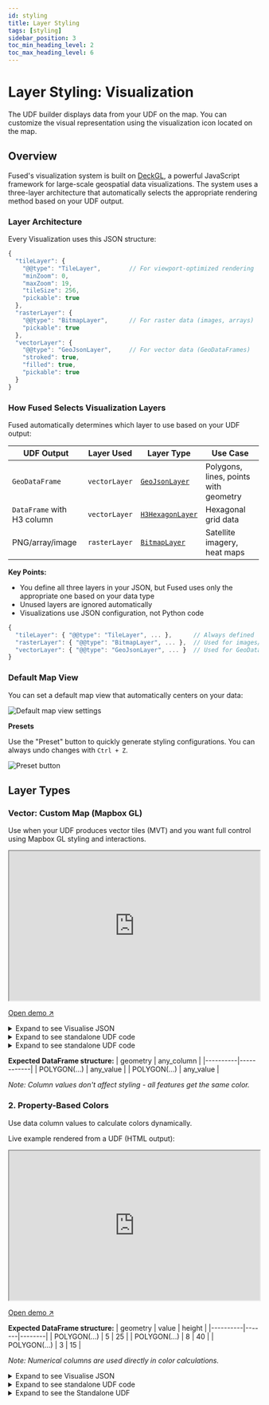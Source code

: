```yaml
---
id: styling
title: Layer Styling
tags: [styling]
sidebar_position: 3
toc_min_heading_level: 2
toc_max_heading_level: 6
---
```


# Layer Styling: Visualization 

The UDF builder displays data from your UDF on the map. You can customize the visual representation using the visualization icon located on the map.


<ReactPlayer className="video__player" playing={false} muted={true} controls height="100%" url="https://fused-magic.s3.us-west-2.amazonaws.com/workbench-walkthrough-videos/docs_rewrite/visualization_open_edit4.mp4" width="100%" />

## Overview

Fused's visualization system is built on [DeckGL](https://deck.gl/docs), a powerful JavaScript framework for large-scale geospatial data visualizations. The system uses a three-layer architecture that automatically selects the appropriate rendering method based on your UDF output.

### Layer Architecture

Every Visualization uses this JSON structure:

```javascript
{
  "tileLayer": {
    "@@type": "TileLayer",        // For viewport-optimized rendering
    "minZoom": 0,
    "maxZoom": 19,
    "tileSize": 256,
    "pickable": true
  },
  "rasterLayer": {
    "@@type": "BitmapLayer",      // For raster data (images, arrays)
    "pickable": true
  },
  "vectorLayer": {
    "@@type": "GeoJsonLayer",     // For vector data (GeoDataFrames)
    "stroked": true,
    "filled": true,
    "pickable": true
  }
}
```

### How Fused Selects Visualization Layers

Fused automatically determines which layer to use based on your UDF output:

| UDF Output | Layer Used | Layer Type | Use Case |
|------------|-----------|------------|----------|
| `GeoDataFrame` | `vectorLayer` | [`GeoJsonLayer`](#vector-geojsonlayer) | Polygons, lines, points with geometry |
| `DataFrame` with H3 column | `vectorLayer` | [`H3HexagonLayer`](#vector-h3hexagonlayer) | Hexagonal grid data |
| PNG/array/image | `rasterLayer` | [`BitmapLayer`](#raster-bitmaplayer) | Satellite imagery, heat maps |

**Key Points:**
- You define all three layers in your JSON, but Fused uses only the appropriate one based on your data type
- Unused layers are ignored automatically
- Visualizations use JSON configuration, not Python code

```javascript
{
  "tileLayer": { "@@type": "TileLayer", ... },      // Always defined
  "rasterLayer": { "@@type": "BitmapLayer", ... },  // Used for images/arrays
  "vectorLayer": { "@@type": "GeoJsonLayer", ... }  // Used for GeoDataFrames
}
```

### Default Map View

You can set a default map view that automatically centers on your data:


<div style={{textAlign: 'center'}}>
<img src={Imgdefaultviewstate} alt="Default map view settings" style={{width: 800}} />
</div>

**Presets**

Use the "Preset" button to quickly generate styling configurations. You can always undo changes with `Ctrl + Z`.

![Preset button](/img/workbench/layer-styling/surprise_me.png)

## Layer Types

### Vector: Custom Map (Mapbox GL)

Use when your UDF produces vector tiles (MVT) and you want full control using Mapbox GL styling and interactions.

<iframe
  id="vector_demo_preview"
  loading="lazy"
  src="https://www.fused.io/server/v1/realtime-shared/UDF_Mapbox_Vector_Overture/run/file?dtype_out_raster=png&dtype_out_vector=html"
  height="300px"
  width="100%"
  scrolling="no"
></iframe>
<p style={{marginTop: 6}}>
  <a href="https://www.fused.io/server/v1/realtime-shared/UDF_Mapbox_Vector_Overture/run/file?dtype_out_raster=png&dtype_out_vector=html" target="_blank" rel="noreferrer">Open demo ↗</a>
</p>

<details>
  <summary>Expand to see Visualise JSON</summary>
  ```json
  {
    "tileLayer": {
      "@@type": "TileLayer",
      "minZoom": 0,
      "maxZoom": 19,
      "tileSize": 256,
      "pickable": true
    },
    "rasterLayer": {
      "@@type": "BitmapLayer",
      "pickable": true
    },
    "vectorLayer": {
      "@@type": "GeoJsonLayer",
      "stroked": true,
      "filled": true,
      "pickable": true,
      "lineWidthMinPixels": 1,
      "getFillColor": [20, 200, 200, 100],
      "getLineColor": [50, 50, 50, 255]
    }
  }
  ```
</details>

<details>
  <summary>Expand to see standalone UDF code</summary>
  ```py
  @fused.udf(cache_max_age=0)
  def udf(
      token: str = "UDF_Overture_Maps_Example",
      host: str = "https://www.fused.io", 
      mapbox_token: str = "pk.eyJ1IjoiaXNhYWNmdXNlZGxhYnMiLCJhIjoiY2xicGdwdHljMHQ1bzN4cWhtNThvbzdqcSJ9.73fb6zHMeO_c8eAXpZVNrA",
      style_url: str = "mapbox://styles/mapbox/dark-v10",
      center_lng: float = -122.4194,
      center_lat: float = 37.7749,
      zoom: float = 16,
      pitch: float = 30,     
      bearing: float = 20,  
      minzoom: int = 6,
      maxzoom: int = 14,
      layer_id: str = "fused-vector-layer",
      source_layer: str = "udf"
  ):
      """
      Minimal Mapbox map (no input UI) that loads Fused XYZ vector tiles (MVT) from `token`.
      Tiles URL: {host}/server/v1/realtime-shared/{token}/run/tiles/{z}/{x}/{y}?dtype_out_vector=mvt
      """
      from jinja2 import Template
      html = Template(r"""
  <!DOCTYPE html>
  <html>
  <head>
    <meta charset="utf-8"/>
    <title>Simple XYZ (MVT) Loader</title>
    <meta name="viewport" content="initial-scale=1,maximum-scale=1,user-scalable=no"/>
    <link href="https://api.mapbox.com/mapbox-gl-js/v3.2.0/mapbox-gl.css" rel="stylesheet"/>
    <script src="https://api.mapbox.com/mapbox-gl-js/v3.2.0/mapbox-gl.js"></script>
    <style>
      html, body { margin:0; height:100%; }
      #map { position:absolute; inset:0; }
    </style>
  </head>
  <body>
    <div id="map"></div>

    <script>
      const MAPBOX_TOKEN = {{ mapbox_token | tojson }};
      const STYLE_URL    = {{ style_url | tojson }};
      const HOST         = {{ host | tojson }};
      const TOKEN        = {{ token | tojson }};
      const CENTER       = [{{ center_lng }}, {{ center_lat }}];
      const ZOOM         = {{ zoom }};
      const PITCH        = {{ pitch }};
      const BEARING      = {{ bearing }};
      const MINZOOM      = {{ minzoom }};
      const MAXZOOM      = {{ maxzoom }};
      const LAYER_ID     = {{ layer_id | tojson }};
      const SOURCE_LAYER = {{ source_layer | tojson }};

      function tilesFromToken(tok) {
        return `${HOST}/server/v1/realtime-shared/${tok}/run/tiles/{z}/{x}/{y}?dtype_out_vector=mvt`;
      }

      mapboxgl.accessToken = MAPBOX_TOKEN;
      const map = new mapboxgl.Map({
        container: 'map',
        style: STYLE_URL,
        center: CENTER,
        zoom: ZOOM,
        pitch: PITCH,
        bearing: BEARING
      });

      function addVectorTiles(tok) {
        const tilesUrl = tilesFromToken(tok);
        if (map.getLayer(LAYER_ID)) map.removeLayer(LAYER_ID);
        if (map.getSource('xyz'))   map.removeSource('xyz');

        map.addSource('xyz', {
          type: 'vector',
          tiles: [tilesUrl],
          minzoom: MINZOOM,
          maxzoom: MAXZOOM
        });

        map.addLayer({
          id: LAYER_ID,
          type: 'line',
          source: 'xyz',
          'source-layer': SOURCE_LAYER,
          layout: { 'line-join': 'round', 'line-cap': 'round' },
          paint: { 'line-color': '#00FF0A', 'line-width': 2, 'line-opacity': 0.8 }
        });
      }

      map.on('load', () => {
        addVectorTiles(TOKEN);
      });
    </script>
  </body>
  </html>
  """).render(
          token=token,
          host=host,
          mapbox_token=mapbox_token,
          style_url=style_url,
          center_lng=center_lng,
          center_lat=center_lat,
          zoom=zoom,
          pitch=pitch,
          bearing=bearing,
          minzoom=minzoom,
          maxzoom=maxzoom,
          layer_id=layer_id,
          source_layer=source_layer,
      )

      common = fused.load("https://github.com/fusedio/udfs/tree/351515e/public/common/")
      return common.html_to_obj(html)
  ```
</details>

**Key Mapbox GL properties:**
- `source`: `{ type: 'vector', tiles: [url], minzoom, maxzoom }`
- `source-layer`: Name of the tile layer (e.g., `udf`)
- `layer.type`: `'line'` (or `'fill'` for polygons, `'circle'` for points)
- `paint`: For lines use `line-color`, `line-width`, `line-opacity` (for polygons use `fill-color` and an outline `line` layer)

**Example UDF**
- [Overture Maps Example](https://www.fused.io/workbench/udf/catalog/Overture_Maps_Example-64071fb8-2c96-4015-adb9-596c3bac6787)

### Vector: `H3HexagonLayer`

Use a custom map UDF that renders deck.gl `H3HexagonLayer` over Mapbox GL. The UDF consumes JSON with H3 indices and values and returns an HTML map.

Live example rendered from a UDF (HTML output):

<iframe
  id="h3_demo_preview"
  loading="lazy"
  src="https://www.fused.io/server/v1/realtime-shared/UDF_H3_Deck_UDF/run/file?dtype_out_raster=png&dtype_out_vector=html"
  height="300px"
  width="100%"
  scrolling="no"
></iframe>
<p style={{marginTop: 6}}>
  <a href="https://www.fused.io/server/v1/realtime-shared/UDF_H3_Deck_UDF/run/file?dtype_out_raster=png&dtype_out_vector=html" target="_blank" rel="noreferrer">Open demo ↗</a>
</p>

**Expected data schema:**
- **hex**: H3 index string (e.g., `8a2a1072b59ffff`)
- **count**: numeric value used for color/elevation

<details>
  <summary>Expand to see Visualise JSON</summary>
  ```json
  {
    "tileLayer": {
      "@@type": "TileLayer",
      "minZoom": 0,
      "maxZoom": 19,
      "tileSize": 256,
      "pickable": true
    },
    "rasterLayer": {
      "@@type": "BitmapLayer",
      "pickable": true
    },
    "vectorLayer": {
      "@@type": "H3HexagonLayer",
      "stroked": true,
      "filled": true,
      "pickable": true,
      "extruded": false,
      "opacity": 1,
      "coverage": 0.9,
      "lineWidthMinPixels": 5,
      "getHexagon": "@@=properties.hex",
      "getFillColor": [255, 165, 0, 180],
      "getLineColor": [200, 200, 200, 255]
    }
  }
  ```
</details>

<details>
  <summary>Expand to see standalone UDF code</summary>
  ```py
  @fused.udf(cache_max_age=0)
  def udf(
      # H3 data (each row: {hex: '8f...', count: number})
      data_url: str = "https://www.fused.io/server/v1/realtime-shared/UDF_DuckDB_H3_SF/run/file?format=json",

      # Mapbox + camera
      mapbox_token: str = "pk.eyJ1IjoiaXNhYWNmdXNlZGxhYnMiLCJhIjoiY2xicGdwdHljMHQ1bzN4cWhtNThvbzdqcSJ9.73fb6zHMeO_c8eAXpZVNrA",
      style_url: str = "mapbox://styles/mapbox/dark-v10",
      center_lng: float = -122.417759,
      center_lat: float = 37.776452,
      zoom: float = 11.0,
      pitch: float = 50.0,
      bearing: float = -10.0,

      # Layer tuning
      elevation_scale: float = 20.0,     # count * elevation_scale
      max_count_for_color: float = 500.0, # for [255, (1 - count/max)*255, 0]
      wireframe: bool = False,
  ):

      from jinja2 import Template

      """
      Deck.gl 3D H3HexagonLayer over Mapbox, using your JSON (hex,count) data.
      - Elevation: count * elevation_scale
      - Color: [255, (1 - count/max_count_for_color)*255, 0]
      - Popup shows hex & count
      """
      html = Template(r"""
  <!DOCTYPE html>
  <html>
  <head>
    <meta charset="utf-8"/>
    <title>Deck.gl 3D H3 (Fixed)</title>
    <meta name="viewport" content="initial-scale=1,maximum-scale=1,user-scalable=no"/>
    <link href="https://api.mapbox.com/mapbox-gl-js/v3.2.0/mapbox-gl.css" rel="stylesheet"/>
    <script src="https://api.mapbox.com/mapbox-gl-js/v3.2.0/mapbox-gl.js"></script>

    <!-- Load h3-js BEFORE deck.gl -->
    <script src="https://unpkg.com/h3-js@latest/dist/h3-js.umd.js"></script>
    <!-- Then load deck.gl -->
    <script src="https://unpkg.com/deck.gl@9.0.0/dist.min.js"></script>

    <style>
      html, body { margin:0; height:100%; }
      #map { position:absolute; inset:0; }
      .deck-tooltip {
        font-family: -apple-system, BlinkMacSystemFont, "Segoe UI", Roboto, Arial, sans-serif;
        font-size: 12px;
        padding: 6px 8px;
        background: rgba(0,0,0,0.7);
        color: #fff;
        border-radius: 6px;
        max-width: 260px;
        pointer-events: none;
      }
    </style>
  </head>
  <body>
    <div id="map"></div>
    <script>
      // Verify h3-js is loaded properly
      if (typeof h3 === 'undefined') {
        console.error('h3-js library not loaded!');
        throw new Error('h3-js library must be loaded before deck.gl');
      }

      const MAPBOX_TOKEN = {{ mapbox_token | tojson }};
      const STYLE_URL    = {{ style_url    | tojson }};
      const DATA_URL     = {{ data_url     | tojson }};

      const INITIAL_VIEW_STATE = {
        longitude: {{ center_lng }},
        latitude:  {{ center_lat }},
        zoom:      {{ zoom }},
        pitch:     {{ pitch }},
        bearing:   {{ bearing }}
      };

      const ELEVATION_SCALE     = {{ elevation_scale }};
      const MAX_COUNT_FOR_COLOR = {{ max_count_for_color }};
      const WIREFRAME           = {{ wireframe | tojson }};

      mapboxgl.accessToken = MAPBOX_TOKEN;
      if (mapboxgl.setTelemetryEnabled) { try { mapboxgl.setTelemetryEnabled(false); } catch(e){} }

      const map = new mapboxgl.Map({
        container: 'map',
        style: STYLE_URL,
        center: [INITIAL_VIEW_STATE.longitude, INITIAL_VIEW_STATE.latitude],
        zoom: INITIAL_VIEW_STATE.zoom,
        pitch: INITIAL_VIEW_STATE.pitch,
        bearing: INITIAL_VIEW_STATE.bearing
      });

      const overlay = new deck.MapboxOverlay({
        interleaved: true,
        layers: []
      });

      map.on('load', () => {
        map.addControl(overlay);

        const ambient = new deck.AmbientLight({intensity: 1.0});
        const dir     = new deck.DirectionalLight({intensity: 0.9, direction: [-1, -2, -1]});
        const effects = [ new deck.LightingEffect({ambientLight: ambient, dirLight: dir}) ];

        const h3Layer = new deck.H3HexagonLayer({
          id: 'h3-3d',
          data: DATA_URL,
          pickable: true,
          extruded: true,
          wireframe: WIREFRAME,
          material: { ambient: 0.35, diffuse: 0.6, shininess: 32, specularColor: [255,255,255] },

          getHexagon: d => d.hex,
          getElevation: d => (d && Number.isFinite(d.count) ? d.count : 0) * ELEVATION_SCALE,
          getFillColor: d => {
            const count = (d && Number.isFinite(d.count)) ? d.count : 0;
            const g = Math.max(0, Math.min(255, (1 - (count / MAX_COUNT_FOR_COLOR)) * 255));
            return [255, g, 0];
          },
          filled: true,
          stroked: true,
          getLineColor: [255, 255, 255],
          getLineWidth: 2,
          lineWidthUnits: 'pixels',

          onClick: info => {
            if (!info || !info.coordinate || !info.object) return;
            const props = { hex: info.object.hex, count: info.object.count };
            new mapboxgl.Popup({closeButton:true})
              .setLngLat(info.coordinate)
              .setHTML('<pre style="margin:0;white-space:pre-wrap;">' +
                        JSON.stringify(props, null, 2) + '</pre>')
              .addTo(map);
          }
        });

        overlay.setProps({ layers: [h3Layer], effects });
      });
    </script>
  </body>
  </html>
  """).render(
      data_url=data_url,
      mapbox_token=mapbox_token,
      style_url=style_url,
      center_lng=center_lng,
      center_lat=center_lat,
      zoom=zoom,
      pitch=pitch,
      bearing=bearing,
      elevation_scale=elevation_scale,
      max_count_for_color=max_count_for_color,
      wireframe=wireframe,
  )

      common = fused.load("https://github.com/fusedio/udfs/tree/351515e/public/common/")
      return common.html_to_obj(html)

  ```
</details>

**Required accessor:**
- `getHexagon`: `d => d.hex` (returns H3 index string)

**Key layer properties:**
- `getElevation`: `d => (d.count || 0) * elevation_scale`
- `getFillColor`: color ramp derived from `count`
- `extruded`: `true` for 3D columns; `wireframe` toggles outlines
- `pickable`: enable interactivity; show `Popup` on click
- `material`: basic lighting parameters

Note: Load `h3-js` before deck.gl. Ensure H3 IDs are strings in JS (convert numeric/BigInt to hex if needed).

**Required Property:**
- `getHexagon`: Specify the DataFrame column containing H3 indices (e.g., `"@@=properties.hex"`)

**Example UDF**
- [DuckDB H3 Example](https://www.fused.io/workbench/udf/catalog/DuckDB_H3_SF-1139e998-0e09-4b73-b366-e2d406728341)

### Raster: `BitmapLayer`

Use for raster outputs like satellite imagery, elevation models, or PNG files.

Live example rendered from a UDF (HTML output):

<iframe
  id="raster_demo_preview"
  loading="lazy"
  src="https://www.fused.io/server/v1/realtime-shared/UDF_Mapbox_Raster_UDF/run/file?dtype_out_raster=png&dtype_out_vector=html"
  height="300px"
  width="100%"
  scrolling="no"
></iframe>
<p style={{marginTop: 6}}>
  <a href="https://www.fused.io/server/v1/realtime-shared/UDF_Mapbox_Raster_UDF/run/file?dtype_out_raster=png&dtype_out_vector=html" target="_blank" rel="noreferrer">Open demo ↗</a>
</p>

**Expected UDF output:**
| Output Type | Description | Example |
|-------------|-------------|---------|
| numpy array | 3D array (height, width, channels) | `(256, 256, 3)` RGB image |
| PIL Image | PNG/JPEG image object | `Image.open('satellite.png')` |
| bytes | Encoded image data | PNG/JPEG bytes |

<details>
  <summary>Expand to see Visualise JSON</summary>
  ```json
  {
    "tileLayer": {
      "@@type": "TileLayer",
      "minZoom": 0,
      "maxZoom": 19,
      "tileSize": 256,
      "pickable": true
    },
    "rasterLayer": {
      "@@type": "BitmapLayer",
      "pickable": true
    }
  }
  ```
</details>

<details>
  <summary>Expand to see standalone UDF code</summary>
  ```py

@fused.udf(cache_max_age=0)
def udf(
    token: str = "UDF_CDLs_Tile_Example",      
    host: str = "https://www.fused.io", 
    mapbox_token: str = "pk.eyJ1IjoiaXNhYWNmdXNlZGxhYnMiLCJhIjoiY2xicGdwdHljMHQ1bzN4cWhtNThvbzdqcSJ9.73fb6zHMeO_c8eAXpZVNrA",
    style_url: str = "mapbox://styles/mapbox/dark-v10",
    center_lng: float = -121.16450354933122,
    center_lat: float = 38.44272969483187,
    zoom: float = 8.59,
    minzoom: int = 6,
    maxzoom: int = 14,
    layer_id_raster: str = "fused-raster-layer",
    raster_tile_size: int = 256,
    raster_opacity: float = 0.95
):
    from jinja2 import Template

    """
    Mapbox map that loads **raster** XYZ tiles from a Fused UDF token.

    Tiles URL:
      {host}/server/v1/realtime-shared/{token}/run/tiles/{z}/{x}/{y}?dtype_out_raster=png
    """
    html = Template(r"""
<!DOCTYPE html>
<html>
<head>
  <meta charset="utf-8"/>
  <title>Raster XYZ Loader</title>
  <meta name="viewport" content="initial-scale=1,maximum-scale=1,user-scalable=no"/>
  <link href="https://api.mapbox.com/mapbox-gl-js/v3.2.0/mapbox-gl.css" rel="stylesheet"/>
  <script src="https://api.mapbox.com/mapbox-gl-js/v3.2.0/mapbox-gl.js"></script>
  <style>
    html, body { margin:0; height:100%; }
    #map { position:absolute; inset:0; }
  </style>
</head>
<body>
  <div id="map"></div>

  <script>
    const MAPBOX_TOKEN = {{ mapbox_token | tojson }};
    const STYLE_URL    = {{ style_url | tojson }};
    const HOST         = {{ host | tojson }};
    const TOKEN        = {{ token | tojson }};
    const CENTER       = [{{ center_lng }}, {{ center_lat }}];
    const ZOOM         = {{ zoom }};
    const MINZOOM      = {{ minzoom }};
    const MAXZOOM      = {{ maxzoom }};
    const LID_RAS      = {{ layer_id_raster | tojson }};
    const R_TILE_SIZE  = {{ raster_tile_size }};
    const R_OPACITY    = {{ raster_opacity }};

    function buildRaster(host, tok){
      return host.replace(/\/+$/,'') + `/server/v1/realtime-shared/${tok}/run/tiles/{z}/{x}/{y}?dtype_out_raster=png`;
    }

    mapboxgl.accessToken = MAPBOX_TOKEN;
    const map = new mapboxgl.Map({
      container: 'map',
      style: STYLE_URL,
      center: CENTER,
      zoom: ZOOM
    });

    function addRaster(url){
      if (map.getLayer(LID_RAS)) map.removeLayer(LID_RAS);
      if (map.getSource('xyz'))  map.removeSource('xyz');

      map.addSource('xyz', {
        type: 'raster',
        tiles: [url],
        tileSize: R_TILE_SIZE,
        minzoom: MINZOOM,
        maxzoom: MAXZOOM
      });

      map.addLayer({
        id: LID_RAS,
        type: 'raster',
        source: 'xyz',
        paint: {
          'raster-opacity': R_OPACITY,
          'raster-fade-duration': 0
        }
      });
    }

    map.on('load', () => {
      const url = buildRaster(HOST, TOKEN);
      addRaster(url);
    });
  </script>
</body>
</html>
""").render(
        token=token,
        host=host,
        mapbox_token=mapbox_token,
        style_url=style_url,
        center_lng=center_lng,
        center_lat=center_lat,
        zoom=zoom,
        minzoom=minzoom,
        maxzoom=maxzoom,
        layer_id_raster=layer_id_raster,
        raster_tile_size=raster_tile_size,
        raster_opacity=raster_opacity,
    )

    common = fused.load("https://github.com/fusedio/udfs/tree/351515e/public/common/")
    return common.html_to_obj(html)


  ```
</details>


**Example UDF**
- [CDLs Tile Example](https://www.fused.io/workbench/udf/catalog/CDLs_Tile_Example-a9f78d6d-4820-44ac-9032-5d19591e1a55)

## Color Styling Methods (`getFillColor`)

There are four ways to style colors in Fused. Each method serves different use cases:

### 1. Hardcoded Colors

Use fixed RGB/RGBA values for uniform styling.

Live example rendered from a UDF (HTML output):

<iframe
  id="hardcoded_color_demo"
  loading="lazy"
  src="https://www.fused.io/server/v1/realtime-shared/UDF_Hardcoded_Color_Map/run/file?dtype_out_raster=png&dtype_out_vector=parquet"
  height="300px"
  width="100%"
  scrolling="no"
></iframe>
<p style={{marginTop: 6}}>
  <a href="https://www.fused.io/server/v1/realtime-shared/UDF_Hardcoded_Color_Map/run/file?dtype_out_raster=png&dtype_out_vector=parquet" target="_blank" rel="noreferrer">Open demo ↗</a>
</p>

**Expected DataFrame structure:**
| geometry | any_column |
|----------|------------|
| POLYGON(...) | any_value |
| POLYGON(...) | any_value |

*Note: Column values don't affect styling - all features get the same color.*

<details>
  <summary>Expand to see code</summary>
<Tabs>
  <TabItem value="json" label="Visualize JSON">

```json title="Visualize JSON"
{
  "tileLayer": {
    "@@type": "TileLayer",
    "minZoom": 0,
    "maxZoom": 19,
    "tileSize": 256,
    "pickable": true
  },
  "rasterLayer": {
    "@@type": "BitmapLayer",
    "pickable": true
  },
  "vectorLayer": {
    "@@type": "GeoJsonLayer",
    "stroked": true,
    "filled": true,
    "pickable": true,
    "lineWidthMinPixels": 1,
    "getFillColor": [20, 200, 200, 100],
    "getLineColor": [50, 50, 50, 255]
  }
}
```

  </TabItem>
  <TabItem value="udf" label="Standalone UDF">

```py title="Standalone UDF"
@fused.udf(cache_max_age=0)
def udf(
    token: str = "UDF_Overture_Maps_Example",
    host: str = "https://www.fused.io",
    mapbox_token: str = "pk.eyJ1IjoiaXNhYWNmdXNlZGxhYnMiLCJhIjoiY2xicGdwdHljMHQ1bzN4cWhtNThvbzdqcSJ9.73fb6zHMeO_c8eAXpZVNrA",
    style_url: str = "mapbox://styles/mapbox/dark-v10",
    center_lng: float = -122.4194,
    center_lat: float = 37.7749,
    zoom: float = 12,
    minzoom: int = 0,
    maxzoom: int = 15,
    layer_id: str = "vector-fill",
    source_layer: str = "udf",
    fill_color: str = "#35AF6D",
    fill_opacity: float = 0.55,
    outline_color: str = "#0b0b0b",
):
    from jinja2 import Template
    html = Template(r"""
<!DOCTYPE html>
<html>
<head>
  <meta charset="utf-8"/>
  <title>Vector Fill - Hardcoded Color</title>
  <meta name="viewport" content="initial-scale=1,maximum-scale=1,user-scalable=false"/>
  <link href="https://api.mapbox.com/mapbox-gl-js/v3.2.0/mapbox-gl.css" rel="stylesheet"/>
  <script src="https://api.mapbox.com/mapbox-gl-js/v3.2.0/mapbox-gl.js"></script>
  <style>html,body{margin:0;height:100%}#map{position:absolute;inset:0}</style>
</head>
<body>
  <div id="map"></div>
  <script>
    const MAPBOX_TOKEN = {{ mapbox_token | tojson }};
    const STYLE_URL    = {{ style_url | tojson }};
    const HOST         = {{ host | tojson }};
    const TOKEN        = {{ token | tojson }};
    const CENTER       = [{{ center_lng }}, {{ center_lat }}];
    const ZOOM         = {{ zoom }};
    const MINZOOM      = {{ minzoom }};
    const MAXZOOM      = {{ maxzoom }};
    const LAYER_ID     = {{ layer_id | tojson }};
    const SOURCE_LAYER = {{ source_layer | tojson }};
    const FILL_COLOR   = {{ fill_color | tojson }};
    const FILL_OPAC    = {{ fill_opacity }};
    const OUTLINE_COL  = {{ outline_color | tojson }};

    function tilesFromToken(tok) {
      return `${HOST.replace(/\/+$/,'')}/server/v1/realtime-shared/${tok}/run/tiles/{z}/{x}/{y}?dtype_out_vector=mvt`;
    }

    mapboxgl.accessToken = MAPBOX_TOKEN;
    const map = new mapboxgl.Map({ container:'map', style:STYLE_URL, center:CENTER, zoom:ZOOM });

    map.on('load', () => {
      map.addSource('xyz', { type:'vector', tiles:[tilesFromToken(TOKEN)], minzoom:MINZOOM, maxzoom:MAXZOOM });

      map.addLayer({
        id: LAYER_ID,
        type: 'fill',
        source: 'xyz',
        'source-layer': SOURCE_LAYER,
        filter: ['==', ['geometry-type'], 'Polygon'],
        paint: { 'fill-color': FILL_COLOR, 'fill-opacity': FILL_OPAC }
      });

      map.addLayer({
        id: LAYER_ID + '-outline',
        type: 'line',
        source: 'xyz',
        'source-layer': SOURCE_LAYER,
        filter: ['==', ['geometry-type'], 'Polygon'],
        paint: { 'line-color': OUTLINE_COL, 'line-width': 0.5, 'line-opacity': 0.9 }
      });
    });
  </script>
</body>
</html>
""").render(
        token=token, host=host, mapbox_token=mapbox_token, style_url=style_url,
        center_lng=center_lng, center_lat=center_lat, zoom=zoom,
        minzoom=minzoom, maxzoom=maxzoom, layer_id=layer_id,
        source_layer=source_layer, fill_color=fill_color, fill_opacity=fill_opacity,
        outline_color=outline_color,
    )
    common = fused.load("https://github.com/fusedio/udfs/tree/351515e/public/common/")
    return common.html_to_obj(html)
```

  </TabItem>
</Tabs>
</details>

**Expected DataFrame structure:**
| geometry | any_column |
|----------|------------|
| POLYGON(...) | any_value |
| POLYGON(...) | any_value |

*Note: Column values don't affect styling - all features get the same color.*

### 2. Property-Based Colors

Use data column values to calculate colors dynamically.

Live example rendered from a UDF (HTML output):

<iframe
  id="property_color_demo"
  loading="lazy"
  src="https://unstable.fused.io/server/v1/realtime-shared/UDF_Property_Based_Color/run/file?dtype_out_raster=png&dtype_out_vector=parquet"
  height="300px"
  width="100%"
  scrolling="no"
></iframe>
<p style={{marginTop: 6}}>
  <a href="https://unstable.fused.io/server/v1/realtime-shared/UDF_Property_Based_Color/run/file?dtype_out_raster=png&dtype_out_vector=parquet" target="_blank" rel="noreferrer">Open demo ↗</a>
</p>

**Expected DataFrame structure:**
| geometry | value | height |
|----------|-------|--------|
| POLYGON(...) | 5 | 25 |
| POLYGON(...) | 8 | 40 |
| POLYGON(...) | 3 | 15 |

*Note: Numerical columns are used directly in color calculations.*

<details>
  <summary>Expand to see Visualise JSON</summary>
  ```json
  {
    "tileLayer": {
      "@@type": "TileLayer",
      "minZoom": 0,
      "maxZoom": 19,
      "tileSize": 256,
      "pickable": true
    },
    "rasterLayer": {
      "@@type": "BitmapLayer",
      "pickable": true
    },
    "vectorLayer": {
      "@@type": "GeoJsonLayer",
      "stroked": true,
      "filled": true,
      "pickable": true,
      "extruded": true,
      "getElevation": "@@=properties.value * 10",
      "lineWidthMinPixels": 1,
      "getFillColor": "@@=[properties.value * 50, properties.value * 30, properties.value * 2]",
      "getLineColor": [50, 50, 50, 255]
    }
  }
  ```
</details>

<details>
  <summary>Expand to see standalone UDF code</summary>
  ```py
  @fused.udf(cache_max_age=0)
  def udf(
      token: str = "UDF_DSM_Zonal_Stats",
      host: str = "https://www.fused.io",
      mapbox_token: str = "pk.eyJ1IjoiaXNhYWNmdXNlZGxhYnMiLCJhIjoiY2xicGdwdHljMHQ1bzN4cWhtNThvbzdqcSJ9.73fb6zHMeO_c8eAXpZVNrA",
      style_url: str = "mapbox://styles/mapbox/dark-v10",
      center_lng: float = -122.4194,
      center_lat: float = 37.7749,
      zoom: float = 12,
      minzoom: int = 0,
      maxzoom: int = 15,
      layer_id: str = "vector-choro",
      source_layer: str = "udf",
      value_attr: str = "stats",
      domain_min: float = 0.0,
      domain_mid: float = 50.0,
      domain_max: float = 100.0,
      color_min: str = "#2b65a0",
      color_mid: str = "#35af6d",
      color_max: str = "#e8ff59",
      fill_opacity: float = 0.65,
      outline_color: str = "#111111",
  ):
      from jinja2 import Template
      html = Template(r"""
  <!DOCTYPE html>
  <html>
  <head>
    <meta charset="utf-8"/>
    <title>Vector Fill - Property Based</title>
    <meta name="viewport" content="initial-scale=1,maximum-scale=1,user-scalable=false"/>
    <link href="https://api.mapbox.com/mapbox-gl-js/v3.2.0/mapbox-gl.css" rel="stylesheet"/>
    <script src="https://api.mapbox.com/mapbox-gl-js/v3.2.0/mapbox-gl.js"></script>
    <style>html,body{margin:0;height:100%}#map{position:absolute;inset:0}</style>
  </head>
  <body>
    <div id="map"></div>
    <script>
      const MAPBOX_TOKEN = {{ mapbox_token | tojson }};
      const STYLE_URL    = {{ style_url | tojson }};
      const HOST         = {{ host | tojson }};
      const TOKEN        = {{ token | tojson }};
      const CENTER       = [{{ center_lng }}, {{ center_lat }}];
      const ZOOM         = {{ zoom }};
      const MINZOOM      = {{ minzoom }};
      const MAXZOOM      = {{ maxzoom }};
      const LAYER_ID     = {{ layer_id | tojson }};
      const SOURCE_LAYER = {{ source_layer | tojson }};
      const ATTR         = {{ value_attr | tojson }};
      const DMIN         = {{ domain_min }};
      const DMID         = {{ domain_mid }};
      const DMAX         = {{ domain_max }};
      const CMIN         = {{ color_min | tojson }};
      const CMID         = {{ color_mid | tojson }};
      const CMAX         = {{ color_max | tojson }};
      const FILL_OPAC    = {{ fill_opacity }};
      const OUTLINE_COL  = {{ outline_color | tojson }};

      function tilesFromToken(tok) {
        return `${HOST.replace(/\/+$/,'')}/server/v1/realtime-shared/${tok}/run/tiles/{z}/{x}/{y}?dtype_out_vector=mvt`;
      }

      mapboxgl.accessToken = MAPBOX_TOKEN;
      const map = new mapboxgl.Map({ container:'map', style:STYLE_URL, center:CENTER, zoom:ZOOM });

      function valueExpr() {
        return ['to-number', ['get', ATTR]];
      }

      map.on('load', () => {
        map.addSource('xyz', { type:'vector', tiles:[tilesFromToken(TOKEN)], minzoom:MINZOOM, maxzoom:MAXZOOM });

        map.addLayer({
          id: LAYER_ID,
          type: 'fill',
          source: 'xyz',
          'source-layer': SOURCE_LAYER,
          filter: ['==', ['geometry-type'], 'Polygon'],
          paint: {
            'fill-color': [
              'interpolate', ['linear'], ['coalesce', valueExpr(), DMIN],
              DMIN, CMIN,
              DMID, CMID,
              DMAX, CMAX
            ],
            'fill-opacity': FILL_OPAC
          }
        });

        map.addLayer({
          id: LAYER_ID + '-outline',
          type: 'line',
          source: 'xyz',
          'source-layer': SOURCE_LAYER,
          filter: ['==', ['geometry-type'], 'Polygon'],
          paint: { 'line-color': OUTLINE_COL, 'line-width': 0.5, 'line-opacity': 0.9 }
        });
      });
    </script>
  </body>
  </html>
  """).render(
          token=token, host=host, mapbox_token=mapbox_token, style_url=style_url,
          center_lng=center_lng, center_lat=center_lat, zoom=zoom,
          minzoom=minzoom, maxzoom=maxzoom, layer_id=layer_id, source_layer=source_layer,
          value_attr=value_attr, domain_min=domain_min, domain_mid=domain_mid, domain_max=domain_max,
          color_min=color_min, color_mid=color_mid, color_max=color_max,
          fill_opacity=fill_opacity, outline_color=outline_color,
      )
      common = fused.load("https://github.com/fusedio/udfs/tree/351515e/public/common/")
      return common.html_to_obj(html)
  ```
</details>

**When to use:** When you want colors to directly reflect data values with custom calculations.

**Example UDF**
- [DuckDB NYC Example](https://www.fused.io/workbench/udf/catalog/DuckDB_NYC_Example-a19d8f4c-d839-47f7-9be3-7dc8b3d03115)

### 3. Conditional Colors with `hasProp`

Handle missing data gracefully with fallback colors.

**Expected DataFrame structure:**
| geometry | value | status |
|----------|-------|--------|
| POLYGON(...) | 25 | active |
| POLYGON(...) | NaN | inactive |
| POLYGON(...) | 15 | active |

*Note: Can handle missing/null values with fallback styling.*

<details>
  <summary>Expand to see Visualise code</summary>
  ```json
  {
    "tileLayer": {
      "@@type": "TileLayer",
      "minZoom": 0,
      "maxZoom": 19,
      "tileSize": 256,
      "pickable": true
    },
    "rasterLayer": {
      "@@type": "BitmapLayer",
      "pickable": true
    },
    "vectorLayer": {
      "@@type": "GeoJsonLayer",
      "stroked": true,
      "filled": true,
      "pickable": true,
      "extruded": true,
      "getElevation": {
        // highlight-next-line
        "@@function": "hasProp",
        // highlight-next-line
        "property": "value",
        // highlight-next-line
        "present": "@@=properties.value",
        "absent": 1
      },
      "lineWidthMinPixels": 1,
      "getFillColor": {
        // highlight-next-line
        "@@function": "hasProp",
        // highlight-next-line
        "property": "value",
        // highlight-next-line
        "present": "@@=[properties.value * 50, properties.value * 3, properties.value * 2]",
        // highlight-next-line
        "absent": [255, 0, 255]
      }
    }
  }
  ```
</details>

**When to use:** When your data might have missing values and you need reliable fallbacks.

**Example UDF**
- [Ookla Download Speed](https://www.fused.io/workbench/udf/catalog/Ookla_Download_Speeds-12a8bc7e-5baf-4eac-b695-a4434cff0554)


### Understanding `hasProp` Function

The `hasProp` function is a core Fused utility for conditional styling based on data property presence. It's the foundation for handling missing or null values gracefully in visualizations.

**How it works:**
```json
"getFillColor": {
  "@@function": "hasProp",
  "property": "metric",
  "present": "@@=[255, (1 - properties.metric/500) * 255, 0]",
  "absent": [220, 255, 100]
}
```

**Key Properties:**
- `"@@function": "hasProp"`: Declares the conditional function
- `"property": "column_name"`: Specifies which DataFrame column to check
- `"present": expression`: Styling when the property exists and is not null
- `"absent": value`: Fallback styling when the property is missing or null

**Common Use Cases:**
- **Missing data**: Handle null/NaN values in datasets
- **Optional columns**: Style features that may not have certain attributes
- **Data validation**: Provide visual feedback for incomplete records
- **Progressive enhancement**: Add styling layers based on data availability

**Example with elevation:**
```json
"getElevation": {
  "@@function": "hasProp",
  "property": "height",
  "present": "@@=properties.height * 10",
  "absent": 1
}
```

This ensures buildings without height data still appear with a default elevation of 1 unit.

### 4. Category Colors

Use predefined color palettes for categorical data.

Live example rendered from a UDF (HTML output):

<iframe
  id="category_color_demo"
  loading="lazy"
  src="https://www.fused.io/server/v1/realtime-shared/UDF_Category_Based_Color_Map/run/file?dtype_out_raster=png&dtype_out_vector=parquet"
  height="300px"
  width="100%"
  scrolling="no"
></iframe>
<p style={{marginTop: 6}}>
  <a href="https://www.fused.io/server/v1/realtime-shared/UDF_Category_Based_Color_Map/run/file?dtype_out_raster=png&dtype_out_vector=parquet" target="_blank" rel="noreferrer">Open demo ↗</a>
</p>

**Expected DataFrame structure:**
| geometry | building_type | zone |
|----------|---------------|------|
| POLYGON(...) | residential | A |
| POLYGON(...) | commercial | B |
| POLYGON(...) | industrial | A |

*Note: Categorical columns with distinct values for color mapping.*

<details>
  <summary>Expand to see Visualise JSON</summary>
  ```json
  {
    "tileLayer": {
      "@@type": "TileLayer",
      "minZoom": 0,
      "maxZoom": 19,
      "tileSize": 256,
      "pickable": true
    },
    "rasterLayer": {
      "@@type": "BitmapLayer",
      "pickable": true
    },
    "vectorLayer": {
      "@@type": "GeoJsonLayer",
      "stroked": true,
      "filled": true,
      "pickable": true,
      "lineWidthMinPixels": 1,
      "getFillColor": {
        "@@function": "colorCategories",
        "attr": "building_type",
        "domain": [
          "residential",
          "commercial",
          "industrial",
          "public"
        ],
        "colors": "Bold"
      }
    }
  }
  ```
</details>

<details>
  <summary>Expand to see the Standalone UDF</summary>
  ```py
@fused.udf(cache_max_age=0)
def udf(
    token: str = "UDF_FEMA_Buildings_US",
    host: str = "https://www.fused.io",
    mapbox_token: str = "pk.eyJ1IjoiaXNhYWNmdXNlZGxhYnMiLCJhIjoiY2xicGdwdHljMHQ1bzN4cWhtNThvbzdqcSJ9.73fb6zHMeO_c8eAXpZVNrA",
    style_url: str = "mapbox://styles/mapbox/dark-v10",
    center_lng: float = -74.0110,   # longitude
    center_lat: float = 40.7133,  
    zoom: float = 14,
    minzoom: int = 0,
    maxzoom: int = 15,
    source_layer: str = "udf",
    layer_id: str = "fema-categories",
    attr_name: str = "OCC_CLS",
    domain: list = None,
    # CARTOColors Bold palette (7 colors)
    colors: list = None,
    fill_opacity: float = 0.65,
    outline_color: str = "#0b0b0b"
):
    from jinja2 import Template

    if domain is None:
        domain = [
            "Assembly",
            "Commercial",
            "Utility and Misc",
            "Residential",
            "Industrial",
            "Education",
            "Government",
        ]
    if colors is None:
        colors = ["#7F3C8D", "#11A579", "#3969AC", "#F2B701", "#E73F74", "#80BA5A", "#E68310"]

    html = Template(r"""
<!DOCTYPE html>
<html>
<head>
  <meta charset="utf-8"/>
  <title>Category Colors (Mapbox GL)</title>
  <meta name="viewport" content="initial-scale=1,maximum-scale=1,user-scalable=no"/>
  <link href="https://api.mapbox.com/mapbox-gl-js/v3.2.0/mapbox-gl.css" rel="stylesheet"/>
  <script src="https://api.mapbox.com/mapbox-gl-js/v3.2.0/mapbox-gl.js"></script>
  <style>html,body{margin:0;height:100%}#map{position:absolute;inset:0}</style>
</head>
<body>
  <div id="map"></div>
  <script>
    const MAPBOX_TOKEN = {{ mapbox_token | tojson }};
    const STYLE_URL    = {{ style_url    | tojson }};
    const HOST         = {{ host         | tojson }};
    const TOKEN        = {{ token        | tojson }};
    const CENTER       = [{{ center_lng }}, {{ center_lat }}];
    const ZOOM         = {{ zoom }};
    const MINZOOM      = {{ minzoom }};
    const MAXZOOM      = {{ maxzoom }};
    const SOURCE_LAYER = {{ source_layer | tojson }};
    const LAYER_ID     = {{ layer_id     | tojson }};
    const ATTR_NAME    = {{ attr_name    | tojson }};
    const DOMAIN       = {{ domain       | tojson }};
    const COLORS       = {{ colors       | tojson }};
    const FILL_OPAC    = {{ fill_opacity }};
    const OUTLINE_COL  = {{ outline_color | tojson }};

    function tilesFromToken(h, tok) {
      return h.replace(/\/+$/,'') + `/server/v1/realtime-shared/${tok}/run/tiles/{z}/{x}/{y}?dtype_out_vector=mvt`;
    }

    function matchByCategory(attr, domain, colors, fallbackColor) {
      // ['match', ['get', attr], domain[0], colors[0], domain[1], colors[1], ..., fallback]
      const expr = ['match', ['get', attr]];
      for (let i = 0; i < Math.min(domain.length, colors.length); i++) {
        expr.push(domain[i], colors[i]);
      }
      expr.push(fallbackColor);
      return expr;
    }

    mapboxgl.accessToken = MAPBOX_TOKEN;
    const map = new mapboxgl.Map({
      container: 'map',
      style: STYLE_URL,
      center: CENTER,
      zoom: ZOOM
    });

    map.on('load', () => {
      // Vector MVT from the FEMA UDF token
      map.addSource('fema', {
        type: 'vector',
        tiles: [tilesFromToken(HOST, TOKEN)],
        minzoom: MINZOOM,
        maxzoom: MAXZOOM
      });

      // Polygons fill by category
      map.addLayer({
        id: LAYER_ID,
        type: 'fill',
        source: 'fema',
        'source-layer': SOURCE_LAYER,
        filter: ['==', ['geometry-type'], 'Polygon'],
        paint: {
          'fill-color': matchByCategory(ATTR_NAME, DOMAIN, COLORS, '#BBBBBB'),
          'fill-opacity': FILL_OPAC
        }
      });

      // Thin polygon outline
      map.addLayer({
        id: LAYER_ID + '-outline',
        type: 'line',
        source: 'fema',
        'source-layer': SOURCE_LAYER,
        filter: ['==', ['geometry-type'], 'Polygon'],
        paint: { 'line-color': OUTLINE_COL, 'line-width': 0.5, 'line-opacity': 0.9 }
      });

      // Optional: hover cursor over polygons
      map.on('mouseenter', LAYER_ID, () => map.getCanvas().style.cursor = 'pointer');
      map.on('mouseleave', LAYER_ID, () => map.getCanvas().style.cursor = '');
    });
  </script>
</body>
</html>
""").render(
        token=token,
        host=host,
        mapbox_token=mapbox_token,
        style_url=style_url,
        center_lng=center_lng,
        center_lat=center_lat,
        zoom=zoom,
        minzoom=minzoom,
        maxzoom=maxzoom,
        source_layer=source_layer,
        layer_id=layer_id,
        attr_name=attr_name,
        domain=domain,
        colors=colors,
        fill_opacity=fill_opacity,
        outline_color=outline_color,
    )

    common = fused.load("https://github.com/fusedio/udfs/tree/351515e/public/common/")
    return common.html_to_obj(html)
  ```
</details>

**When to use:** Categorical data like building types, land use classifications, or administrative regions.

:::warning
Note that unexpected behaviors may arise if too many domains are used.
:::

**Example UDF**
- [FEMA Buildings US](https://www.fused.io/workbench/udf/catalog/FEMA_Buildings_US-ae1feed0-215a-42b5-8cf4-d95f5c1216dc)

### 5. Continuous Color Scales

Use gradient color scales for continuous numerical data.

Live example rendered from a UDF (HTML output):

<iframe
  id="continuous_color_demo"
  loading="lazy"
  src="https://www.fused.io/server/v1/realtime-shared/UDF_Continuous_Color_Scale/run/file?dtype_out_raster=png&dtype_out_vector=parquet"
  height="300px"
  width="100%"
  scrolling="no"
></iframe>
<p style={{marginTop: 6}}>
  <a href="https://www.fused.io/server/v1/realtime-shared/UDF_Continuous_Color_Scale/run/file?dtype_out_raster=png&dtype_out_vector=parquet" target="_blank" rel="noreferrer">Open demo ↗</a>
</p>

**Expected DataFrame structure:**
| hex | population | density |
|-----|------------|---------|
| 8a2a1072b59ffff | 1250 | 45.2 |
| 8a2a1072b5bffff | 890 | 32.1 |
| 8a2a1072b5dffff | 2100 | 67.8 |

*Note: Numerical columns with values within the specified domain range.*

<details>
  <summary>Expand to see Visualise JSON</summary>
  ```json
  {
    "tileLayer": {
      "@@type": "TileLayer",
      "minZoom": 0,
      "maxZoom": 19,
      "tileSize": 256,
      "pickable": true
    },
    "rasterLayer": {
      "@@type": "BitmapLayer",
      "pickable": true
    },
    "vectorLayer": {
      "@@type": "H3HexagonLayer",
      "stroked": true,
      "filled": true,
      "pickable": true,
      "extruded": true,
      "opacity": 1,
      "coverage": 0.9,
      "lineWidthMinPixels": 5,
      "getHexagon": "@@=properties.hex",
      "getFillColor": {
        "@@function": "colorContinuous",
        "attr": "population",
        "domain": [0, 10000],
        "steps": 15,
        "colors": "SunsetDark",
        "nullColor": [184, 184, 184]
      },
      "getElevation": {
        "@@function": "hasProp",
        "property": "population",
        "present": "@@=properties.population / 100",
        "absent": 1
      },
      "elevationScale": 10
    }
  }
  ```
</details>

<details>
  <summary>Expand to see the Standalone UDF</summary>
  ```py
  @fused.udf(cache_max_age=0)
  def udf(
      data_url: str = "https://www.fused.io/server/v1/realtime-shared/UDF_DuckDB_H3_SF/run/file?format=json",
      mapbox_token: str = "pk.eyJ1IjoiaXNhYWNmdXNlZGxhYnMiLCJhIjoiY2xicGdwdHljMHQ1bzN4cWhtNThvbzdqcSJ9.73fb6zHMeO_c8eAXpZVNrA",
      style_url: str = "mapbox://styles/mapbox/dark-v10",
      center_lng: float = -122.417759,
      center_lat: float = 37.776452,
      zoom: float = 11.0,
      pitch: float = 45.0,
      bearing: float = 0.0,
      elevation_scale: float = 10.0,
      wireframe: bool = False,
      domain_min: float = 0.0,
      domain_max: float = 1000.0,
      null_color: tuple = (184, 184, 184),
  ):
      from jinja2 import Template
      html = Template(r"""
  <!DOCTYPE html>
  <html>
  <head>
    <meta charset="utf-8"/>
    <title>H3 Continuous Color Scale</title>
    <meta name="viewport" content="initial-scale=1,maximum-scale=1,user-scalable=no"/>
    <link href="https://api.mapbox.com/mapbox-gl-js/v3.2.0/mapbox-gl.css" rel="stylesheet"/>
    <script src="https://api.mapbox.com/mapbox-gl-js/v3.2.0/mapbox-gl.js"></script>
    <script src="https://unpkg.com/h3-js@latest/dist/h3-js.umd.js"></script>
    <script src="https://unpkg.com/deck.gl@9.0.0/dist.min.js"></script>
    <style>html, body { margin:0; height:100%; } #map { position:absolute; inset:0; }</style>
  </head>
  <body>
    <div id="map"></div>
    <script>
      if (typeof h3 === 'undefined') throw new Error('h3-js must load before deck.gl');

      const MAPBOX_TOKEN = {{ mapbox_token | tojson }};
      const STYLE_URL    = {{ style_url    | tojson }};
      const DATA_URL     = {{ data_url     | tojson }};

      const INITIAL_VIEW_STATE = {
        longitude: {{ center_lng }}, latitude: {{ center_lat }}, zoom: {{ zoom }}, pitch: {{ pitch }}, bearing: {{ bearing }}
      };

      const ELEVATION_SCALE = {{ elevation_scale }};
      const WIREFRAME       = {{ wireframe | tojson }};
      const DOMAIN_MIN      = {{ domain_min }};
      const DOMAIN_MAX      = {{ domain_max }};
      const NULL_COLOR      = {{ null_color | tojson }};

      function ramp(t){ t=Math.max(0,Math.min(1,t)); const s=[[52,18,88],[226,83,18],[248,213,72]]; const n=s.length-1; const p=t*n; const i=Math.floor(p); const f=p-i; const a=s[i],b=s[Math.min(i+1,n)]; return [Math.round(a[0]+(b[0]-a[0])*f),Math.round(a[1]+(b[1]-a[1])*f),Math.round(a[2]+(b[2]-a[2])*f)]; }
      function colorForCount(c){ if(!Number.isFinite(c)) return [NULL_COLOR[0],NULL_COLOR[1],NULL_COLOR[2]]; if(DOMAIN_MAX===DOMAIN_MIN) return ramp(1); const t=(c-DOMAIN_MIN)/(DOMAIN_MAX-DOMAIN_MIN); return ramp(t); }

      mapboxgl.accessToken = MAPBOX_TOKEN;
      if (mapboxgl.setTelemetryEnabled) { try { mapboxgl.setTelemetryEnabled(false); } catch(e){} }
      const map = new mapboxgl.Map({ container:'map', style:STYLE_URL, center:[INITIAL_VIEW_STATE.longitude, INITIAL_VIEW_STATE.latitude], zoom:INITIAL_VIEW_STATE.zoom, pitch:INITIAL_VIEW_STATE.pitch, bearing:INITIAL_VIEW_STATE.bearing });
      const overlay = new deck.MapboxOverlay({ interleaved:true, layers:[] });

      map.on('load', () => {
        map.addControl(overlay);
        const layer = new deck.H3HexagonLayer({
          id:'h3-continuous', data:DATA_URL, pickable:true, extruded:true, wireframe:WIREFRAME,
          material:{ ambient:0.35, diffuse:0.6, shininess:32, specularColor:[255,255,255] },
          getHexagon:d=>d.hex,
          getElevation:d=>{ const c=(d&&Number.isFinite(d.count))?d.count:0; return c*ELEVATION_SCALE; },
          getFillColor:d=>{ const c=(d&&Number.isFinite(d.count))?d.count:NaN; const rgb=colorForCount(c); return [rgb[0],rgb[1],rgb[2],210]; },
          stroked:true, getLineColor:[30,30,30], getLineWidth:1, lineWidthUnits:'pixels',
        });
        overlay.setProps({ layers:[layer] });
      });
    </script>
  </body>
  </html>
  """).render(
          data_url=data_url, mapbox_token=mapbox_token, style_url=style_url,
          center_lng=center_lng, center_lat=center_lat, zoom=zoom,
          pitch=pitch, bearing=bearing, elevation_scale=elevation_scale,
          wireframe=wireframe, domain_min=domain_min, domain_max=domain_max,
          null_color=list(null_color),
      )
      common = fused.load("https://github.com/fusedio/udfs/tree/351515e/public/common/")
      return common.html_to_obj(html)
  ```
</details>

**When to use:** Continuous numerical data like population density, temperature, or elevation values.

**Example UDF**
- [DuckDB H3 Example](https://www.fused.io/workbench/udf/catalog/DuckDB_H3_SF-1139e998-0e09-4b73-b366-e2d406728341)

### 6. Transparency & Opacity

Control the transparency of your visualizations for layering effects and visual hierarchy.

**Vector Color Transparency:**
```json
"getFillColor": [255, 100, 100, 200],  // RGBA: Red, Green, Blue, Alpha
"getLineColor": [50, 50, 50, 255]      // Fully opaque outline
```

**Opacity Guidelines:**
- **Good visibility**: Use 180-255 for clearly visible features
- **Semi-transparent**: Use 100-179 for overlay effects
- **Avoid very low opacity**: Values below 100 make features barely visible
- **Solid colors**: Omit alpha channel for full opacity: `[255, 100, 100]`

**Examples:**
```json
// Good examples
"getFillColor": [255, 100, 100, 200],  // Clearly visible red
"getFillColor": [100, 150, 200],       // Solid blue (alpha defaults to 255)

// Poor examples  
"getFillColor": [255, 255, 255, 25],   // Too transparent, barely visible
"getFillColor": [100, 150, 200, 50]    // Hard to see on most backgrounds
```

**Raster Transparency:**
- **RGB images**: Black pixels (0,0,0) are automatically transparent
- **RGBA images**: Use the 4th channel (alpha) for transparency control

## Advanced Features

### 3D Visualization

Enable 3D effects by setting `extruded: true` and using `getElevation`:

**Expected DataFrame structure:**
| geometry | height_value | floors |
|----------|--------------|--------|
| POLYGON(...) | 45 | 15 |
| POLYGON(...) | 120 | 40 |
| POLYGON(...) | 30 | 10 |

*Note: Numerical columns used for building height/elevation in 3D view. Use `"@@=properties.column_name"` syntax to reference height data.*

<details>
  <summary>Expand to see Visualise JSON</summary>
  ```json
  {
    "tileLayer": {
      "@@type": "TileLayer",
      "minZoom": 0,
      "maxZoom": 19,
      "tileSize": 256,
      "pickable": true
    },
    "rasterLayer": {
      "@@type": "BitmapLayer",
      "pickable": true
    },
    "vectorLayer": {
      "@@type": "GeoJsonLayer",
      "stroked": true,
      "filled": true,
      "pickable": true,
      // highlight-next-line
      "extruded": true,
      // highlight-next-line
      "getElevation": "@@=properties.height_value * 5",
      // highlight-next-line
      "elevationScale": 10,
      "getFillColor": [100, 150, 200, 180]
    }
  }
  ```
</details>

Live example rendered from a UDF (HTML output):

<iframe
  id="deckgl_3d_demo"
  loading="lazy"
  src="https://www.fused.io/server/v1/realtime-shared/UDF_Deck_GL_3d/run/file?dtype_out_raster=png&dtype_out_vector=parquet"
  height="300px"
  width="100%"
  scrolling="no"
></iframe>
<p style={{marginTop: 6}}>
  <a href="https://www.fused.io/server/v1/realtime-shared/UDF_Deck_GL_3d/run/file?dtype_out_raster=png&dtype_out_vector=parquet" target="_blank" rel="noreferrer">Open demo ↗</a>
</p>

<details>
  <summary>Expand to see the Standalone UDF</summary>
  ```py
  @fused.udf(cache_max_age=0)
  def udf(
      token: str = "UDF_DSM_Zonal_Stats",
      host: str = "https://www.fused.io",  # or https://staging.fused.io
      mapbox_token: str = "pk.eyJ1IjoiaXNhYWNmdXNlZGxhYnMiLCJhIjoiY2xicGdwdHljMHQ1bzN4cWhtNThvbzdqcSJ9.73fb6zHMeO_c8eAXpZVNrA",
      style_url: str = "mapbox://styles/mapbox/dark-v10",
      center_lng: float = -122.4194,  # SF
      center_lat: float = 37.7749,
      zoom: float = 16.0,
      pitch: float = 60.0,
      bearing: float = -20.0,
      minzoom: int = 0,
      maxzoom: int = 15,
      elevation_scale: float = 1.0,   # stats -> height multiplier
  ):
      from jinja2 import Template

      """
      Minimal Deck.gl 3D vector map (no raster). Requires server to serve MVT:
        {host}/.../{token}/run/tiles/{z}/{x}/{y}?dtype_out_vector=mvt
      """
      html = Template(r"""
  <!DOCTYPE html>
  <html>
  <head>
    <meta charset="utf-8"/>
    <title>Deck.gl 3D Vector (Minimal)</title>
    <meta name="viewport" content="initial-scale=1,maximum-scale=1,user-scalable=no"/>
    <link href="https://api.mapbox.com/mapbox-gl-js/v3.2.0/mapbox-gl.css" rel="stylesheet"/>
    <script src="https://api.mapbox.com/mapbox-gl-js/v3.2.0/mapbox-gl.js"></script>
    <script src="https://unpkg.com/deck.gl@latest/dist.min.js"></script>
    <style>
      html,body{margin:0;height:100%} #map{position:absolute;inset:0}
    </style>
  </head>
  <body>
    <div id="map"></div>
    <script>
      const MAPBOX_TOKEN = {{ mapbox_token | tojson }};
      const STYLE_URL    = {{ style_url | tojson }};
      const HOST         = {{ host | tojson }};
      const TOKEN        = {{ token | tojson }};
      const CENTER       = [{{ center_lng }}, {{ center_lat }}];
      const ZOOM         = {{ zoom }};
      const PITCH        = {{ pitch }};
      const BEARING      = {{ bearing }};
      const MIN_ZOOM     = {{ minzoom }};
      const MAX_ZOOM     = {{ maxzoom }};
      const ELEV_SCALE   = {{ elevation_scale }};

      const mvtURL = (h,t) => h.replace(/\/+$/,'') +
        `/server/v1/realtime-shared/${t}/run/tiles/{z}/{x}/{y}?dtype_out_vector=mvt`;

      mapboxgl.accessToken = MAPBOX_TOKEN;
      if (mapboxgl.setTelemetryEnabled) { try { mapboxgl.setTelemetryEnabled(false); } catch(e){} }

      const map = new mapboxgl.Map({
        container: 'map',
        style: STYLE_URL,
        center: CENTER,
        zoom: ZOOM,
        pitch: PITCH,
        bearing: BEARING
      });

      const overlay = new deck.MapboxOverlay({
        layers: []
      });

      map.on('load', () => {
        map.addControl(overlay);

        const vector3d = new deck.MVTLayer({
          id: 'vector-3d',
          data: mvtURL(HOST, TOKEN),
          minZoom: MIN_ZOOM,
          maxZoom: MAX_ZOOM,
          pickable: true,
          extruded: true,
          wireframe: false,
          getElevation: f => {
            const s = f.properties && f.properties.stats;
            return (Number.isFinite(s) ? Number(s) : 0) * ELEV_SCALE;
          },
          getFillColor: f => {
            const s = f.properties && f.properties.stats;
            if (!Number.isFinite(s)) return [160,160,160,60];
            const t = Math.max(0, Math.min(1, s/100));
            return [Math.floor(30+200*t), Math.floor(120+60*(1-t)), Math.floor(90+30*(1-t)), 200];
          },
          getLineColor: [0,0,0,120],
          lineWidthMinPixels: 1,
          onClick: info => {
            if (!info || !info.coordinate || !info.object) return;
            new mapboxgl.Popup({closeButton:true})
              .setLngLat(info.coordinate)
              .setHTML('<pre style="margin:0;white-space:pre-wrap;">' +
                       JSON.stringify(info.object.properties||{}, null, 2) + '</pre>')
              .addTo(map);
          }
        });

        // Simple lighting so the extrusion looks 3D
        const ambient = new deck.AmbientLight({intensity: 1.0});
        const dir     = new deck.DirectionalLight({intensity: 1.0, direction: [-1,-2,-1]});
        overlay.setProps({ layers: [vector3d], effects: [new deck.LightingEffect({ambientLight: ambient, dirLight: dir})]});
      });
    </script>
  </body>
  </html>
  """).render(
          token=token,
          host=host,
          mapbox_token=mapbox_token,
          style_url=style_url,
          center_lng=center_lng,
          center_lat=center_lat,
          zoom=zoom,
          pitch=pitch,
          bearing=bearing,
          minzoom=minzoom,
          maxzoom=maxzoom,
          elevation_scale=elevation_scale,
      )

      common = fused.load("https://github.com/fusedio/udfs/tree/351515e/public/common/")
      return common.html_to_obj(html)
  ```
</details>

:::tip
Hold `Cmd` (macOS) or `Ctrl` (Windows/Linux) while dragging to tilt the map view and see 3D effects.
:::

**Example UDF**
- [DSM Zonal Stats](https://www.fused.io/workbench/udf/catalog/DSM_Zonal_Stats-0c801e56-d0c4-47e8-a5ce-90d37703bdb7)

### Debug Layers (`DebugTileLayer`)

Use `DebugTileLayer` with custom loading and error states for development:

<ReactPlayer playsinline={true} className="video__player" loop={true} playing={false} muted={true} controls height="100%" url="https://fused-magic.s3.us-west-2.amazonaws.com/workbench-walkthrough-videos/docs_rewrite/debug_layer7.mp4" width="100%" />

<details>
  <summary>Expand to see Visualise code</summary>
  ```json
  {
    "tileLayer": {
      "@@type": "DebugTileLayer",
      "minZoom": 0,
      "maxZoom": 15,
      "tileSize": 256,
      "pickable": true
    },
    "rasterLayer": {
      "@@type": "BitmapLayer",
      "pickable": true
    },
    "vectorLayer": {
      "@@type": "GeoJsonLayer",
      "stroked": true,
      "filled": true,
      "pickable": true,
      "extruded": true,
      "lineWidthMinPixels": 1
    },
    "loadingLayer": {
      "@@type": "GeoJsonLayer",
      "stroked": true,
      "filled": false,
      "pickable": true,
      "lineWidthMinPixels": 10,
      "getLineColor": [25, 55, 0, 255]
    },
    "errorLayer": {
      "@@type": "GeoJsonLayer",
      "stroked": true,
      "filled": true,
      "pickable": true,
      "lineWidthMinPixels": 10,
      "getLineColor": [255, 255, 0, 255],
      "getFillColor": [255, 20, 255, 40]
    }
  }
  ```
</details>

### Performance Optimization

- **Zoom levels**: Set appropriate `minZoom` and `maxZoom` to control data loading
- **Line width units**: Use `lineWidthUnits: "pixels"` for consistent appearance across zoom levels  
- **Tile size**: Adjust `tileSize` for optimal performance with your data density

{/* NOTE: Commenting all of this out as the current interactive example doesn't allow to style the visualization. Need to select a UDF but not currently possible.*/}
{/* ## Interactive Example

You can explore styling in this live example:


<iframe
  id="udf_overture_example"
  src="https://www.fused.io/public/UDF_Overture_Maps_Example"
  style={{ width: '100%', height: '500px', border: 'none' }}
  title="Overture Maps Example"
/> */}

## FAQ: Debugging your visualizations

<details>
  <summary>Why is my vector layer not colorized?</summary>

  Let's take the example of a UDF that returns a `GeoDataFrame` with `hex` values:
  
  ```python showLineNumbers
  @fused.udf()
  def udf(
      bounds: fused.types.Bounds = None,
  ):  
      # get_hex() is a non-important function for this demo that gives us US counties
      df_hex = get_hex(gdf, hex_res)
      df_hex['state_id'] = [id[:2] for id in df_hex["GEOID"]]
      
      return df_hex 
  ```

  And our visualization JSON looks like this:
  ```json
    {
    "hexLayer": {
      "@@type": "H3HexagonLayer",
      "filled": true,
      "pickable": true,
      "extruded": false,
      "getHexagon": "@@=properties.hex",
      "getFillColor": {
        "@@function": "colorContinuous",
        "attr": "state_id",
        "domain": [
          0,
          50
        ],
        "steps": 2,
        "colors": "Magenta"
      }
    }
  }
  ```

  You should make sure:
  1. `hexLayer > getFillColor > attr` is set to a column that exists in the `GeoDataFrame` (in this case `state_id`)
  2. Make sure your `attr` column is in either `int` or `float` type, not in `str`. In this case we should cast `state_id` to `int`:

  ```python {7} showLineNumbers
  @fused.udf()
  def udf(
      bounds: fused.types.Bounds = None,
  ):
      df_hex = get_hex(gdf, hex_res)
      df_hex['state_id'] = [id[:2] for id in df_hex["GEOID"]]
      df_hex['state_id'] = df_hex['state_id'].astype(int)
      
      return df_hex 
  ```

  3. Making sure your values are within the correct domain (`hexLayer > getFillColor > domain`). In our case, we're showing US States, so the domain should be `[0, 50]`.

</details>

<details>
  <summary>Why are my 3D buildings not showing?</summary>

  **Common 3D visualization issues:**

  1. **Wrong elevation function**: Don't use distance functions like `haversine` for elevation
     ```json
     // ❌ Wrong - haversine is for distances
     "getElevation": {
       "@@function": "haversine",
       "attr": "HEIGHT"
     }
     
     // ✅ Correct - direct property reference
     "getElevation": "@@=properties.HEIGHT"
     ```

  2. **Missing required properties**: Ensure you have both `extruded: true` and a height column
     ```json
     "vectorLayer": {
       "@@type": "GeoJsonLayer",
       "extruded": true,
       "getElevation": "@@=properties.height_value",
       "elevationScale": 10
     }
     ```

  3. **Low transparency**: Avoid very low alpha values that make buildings invisible
     ```json
     // ❌ Too transparent (barely visible)
     "getFillColor": [255, 255, 255, 25]
     
     // ✅ Good visibility
     "getFillColor": [100, 150, 200, 180]
     ```

</details>

<details>
  <summary>Why is my layer not appearing at all?</summary>

  **Common visibility issues:**

  - **Pickable setting**: Check that `pickable: true` is set for interactivity
  - **Data type mismatch**: Verify your UDF returns the expected data type (`GeoDataFrame` for vector, `array` for raster)
  - **Zoom level issues**: Ensure zoom levels (`minZoom`, `maxZoom`) include your current map zoom level
  - **Missing geometry**: GeoJsonLayer requires a geometry column in your GeoDataFrame
  - **Incorrect layer type**: Make sure you're using the right `@@type` for your data (GeoJsonLayer vs H3HexagonLayer)

</details>

For more details on DeckGL properties, see the [DeckGL documentation](https://deck.gl/docs/api-reference/layers/geojson-layer#properties).